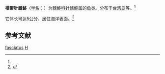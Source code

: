 {{Speciesbox
| genus = Belonepterygion
| species = fasciatus
| authority = (Ogilby, 1889)<ref name='id7172'>{{cite web| url =http://www.bioinfo.cn/db05/BjdwSpecies.php?action=view&id=7172| title =横带针鳍鮗| work =《中国动物物种编目数据库》| publisher =中国科学院微生物研究所| author =中国科学院动物研究所| accessdate =2009-04-16| deadurl =yes| archiveurl =https://web.archive.org/web/20160305103037/http://www.bioinfo.cn/db05/BjdwSpecies.php?action=view&id=7172| archivedate =2016-03-05}}</ref>
}}

'''横带针鳍鮗'''（[[学名|学名]]：{{lang|la|''Belonepterygion fasciatus''}}）为[[棘鮗科|棘鮗科]][[针鳍鮗属|针鳍鮗属]]的[[鱼类|鱼类]]。分布于[[台湾岛|台湾岛]]等。<ref name='id7172'/>

它体长可达5公分，居住海洋表面。<ref  name=fishbase>{{FishBase species | genus = Belonepterygion | species = fasciatus | month = 9| year = 2010}}</ref>

== 参考文献 ==
{{reflist}}

{{Taxonbar|from=Q11121453}}

[[Category:针鳍鮗属|fasciatus]]
[[Category:1889年描述的鱼类|H]]


{{鱸形目小作品}}